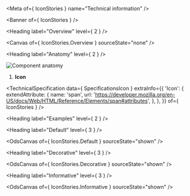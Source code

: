 
<Meta of={ IconStories } name="Technical information" />

<Banner of={ IconStories } />

<Heading label="Overview" level={ 2 } />

<Canvas of={ IconStories.Overview } sourceState="none" />

<Heading label="Anatomy" level={ 2 } />

![Component anatomy](./base-assets/components/icon/anatomy-tech.png "Component anatomy")

1. **Icon**

<TechnicalSpecification
  data={ SpecificationsIcon }
  extraInfo={{
    'Icon': {
      extendAttribute: {
        name: 'span',
        url: 'https://developer.mozilla.org/en-US/docs/Web/HTML/Reference/Elements/span#attributes',
      },
    },
  }}
  of={ IconStories } />

<Heading label="Examples" level={ 2 } />

<Heading label="Default" level={ 3 } />

<OdsCanvas of={ IconStories.Default } sourceState="shown" />

<Heading label="Decorative" level={ 3 } />

<OdsCanvas of={ IconStories.Decorative } sourceState="shown" />

<Heading label="Informative" level={ 3 } />

<OdsCanvas of={ IconStories.Informative } sourceState="shown" />
